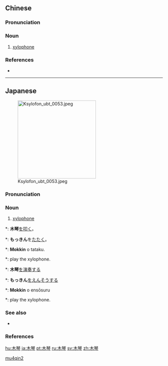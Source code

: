 ==Chinese==
{{zh-forms}}

===Pronunciation===
{{zh-pron
|m=mùqín
|c=muk6 kam4
|cat=n
}}

===Noun===
{{zh-noun}}

# {{lb|zh|musical instruments}} [[xylophone]]

===References===
* {{pedialite|木琴|lang=zh}}

[[Category:zh:Musical instruments|mu4qin2]]

----

==Japanese==
{{ja-kanjitab|もく|k1=もっ|きん|yomi=o}}

[[Image:Ksylofon_ubt_0053.jpeg|thumb|right|250px]]

===Pronunciation===
{{ja-pron|yomi=o|もっきん|acc=0|acc_ref=DJR}}

===Noun===
{{ja-noun|もっきん|hhira=もくきん}}
# {{lb|ja|musical instruments|sort=もっきん}} [[xylophone]]
*: '''木琴'''[[を]][[叩く]]。
*: '''もっきん'''を[[たたく]]。
*: '''Mokkin''' o tataku.
*: play the xylophone.
*: '''木琴'''[[を]][[演奏する]]
*: '''もっきん'''[[を]][[えんそうする]]
*: '''Mokkin''' o ensōsuru
*: play the xylophone.

===See also===
* {{ja-r|鉄琴|てっきん}}

===References===
<references/>

[[hu:木琴]]
[[ja:木琴]]
[[pt:木琴]]
[[ru:木琴]]
[[sv:木琴]]
[[zh:木琴]]